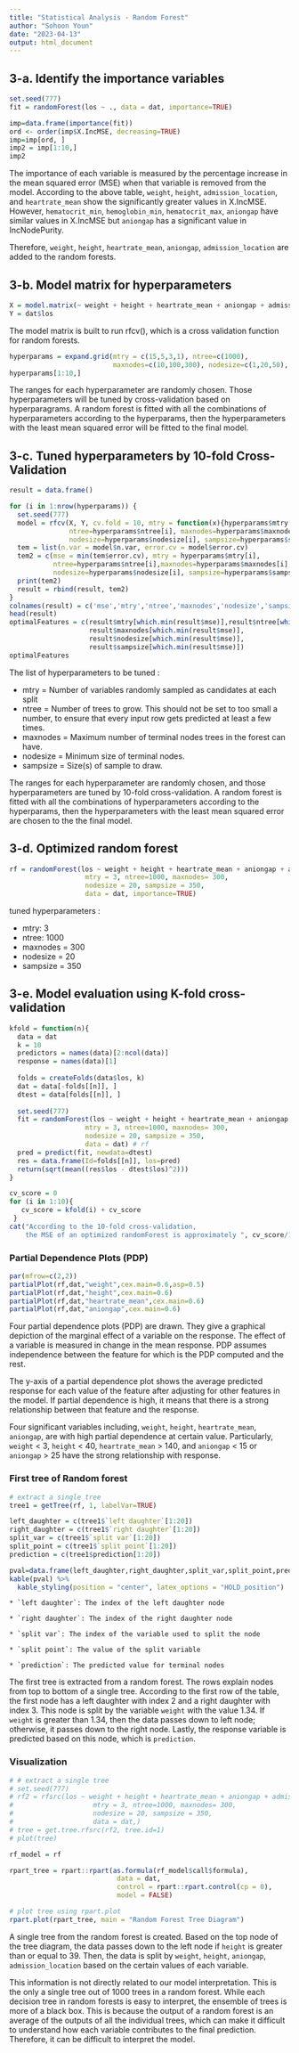 ```yaml
---
title: "Statistical Analysis - Random Forest"
author: "Sohoon Youn"
date: "2023-04-13"
output: html_document
---
```


## 3-a. Identify the importance variables
```r
set.seed(777)
fit = randomForest(los ~ ., data = dat, importance=TRUE)

imp=data.frame(importance(fit))
ord <- order(imp$X.IncMSE, decreasing=TRUE)
imp=imp[ord, ]
imp2 = imp[1:10,]
imp2
```
The importance of each variable is measured by the percentage increase in the mean squared error (MSE) when that variable is removed from the model. According to the above table, `weight`, `height`, `admission_location`, and `heartrate_mean` show the significantly greater values in X.IncMSE. However, `hematocrit_min`, `hemoglobin_min`, `hematocrit_max`, `aniongap` have similar values in X.IncMSE but `aniongap` has a significant value in IncNodePurity.

Therefore, `weight`, `height`, `heartrate_mean`, `aniongap`, `admission_location` are added to the random forests. 

## 3-b. Model matrix for hyperparameters 
```r
X = model.matrix(~ weight + height + heartrate_mean + aniongap + admission_location, data=dat)
Y = dat$los
```
The model matrix is built to run rfcv(), which is a cross validation function for random forests. 

```r
hyperparams = expand.grid(mtry = c(15,5,3,1), ntree=c(1000), 
                          maxnodes=c(10,100,300), nodesize=c(1,20,50), sampsize=c(250,300,350))
hyperparams[1:10,]
```

The ranges for each hyperparameter are randomly chosen. Those hyperparameters will be tuned by cross-validation based on hyperparagrams. A random forest is fitted with all the combinations of hyperparameters according to the hyperparams, then the hyperparameters with the least mean squared error will be fitted to the final model.

## 3-c. Tuned hyperparameters by 10-fold Cross-Validation
```r
result = data.frame()

for (i in 1:nrow(hyperparams)) {
  set.seed(777)
  model = rfcv(X, Y, cv.fold = 10, mtry = function(x){hyperparams$mtry[i]},
               ntree=hyperparams$ntree[i], maxnodes=hyperparams$maxnodes[i],
               nodesize=hyperparams$nodesize[i], sampsize=hyperparams$sampsize[i])
  tem = list(n.var = model$n.var, error.cv = model$error.cv)
  tem2 = c(mse = min(tem$error.cv), mtry = hyperparams$mtry[i],
           ntree=hyperparams$ntree[i],maxnodes=hyperparams$maxnodes[i],
           nodesize=hyperparams$nodesize[i], sampsize=hyperparams$sampsize[i])
  print(tem2)
  result = rbind(result, tem2)
}
colnames(result) = c('mse','mtry','ntree','maxnodes','nodesize','sampsize')
head(result)
optimalFeatures = c(result$mtry[which.min(result$mse)],result$ntree[which.min(result$mse)],
                    result$maxnodes[which.min(result$mse)],
                    result$nodesize[which.min(result$mse)],
                    result$sampsize[which.min(result$mse)])
optimalFeatures 
```

The list of hyperparameters to be tuned :

* mtry = Number of variables randomly sampled as candidates at each split
* ntree = Number of trees to grow. This should not be set to too small a number, to ensure that every input row gets predicted at least a few times.
* maxnodes = Maximum number of terminal nodes trees in the forest can have. 
* nodesize = Minimum size of terminal nodes.
* sampsize = Size(s) of sample to draw.

The ranges for each hyperparameter are randomly chosen, and those hyperparameters are tuned by 10-fold cross-validation. A random forest is fitted with all the combinations of hyperparameters according to the hyperparams, then the hyperparameters with the least mean squared error are chosen to the the final model.

## 3-d. Optimized random forest 
```r
rf = randomForest(los ~ weight + height + heartrate_mean + aniongap + admission_location, 
                   mtry = 3, ntree=1000, maxnodes= 300,
                   nodesize = 20, sampsize = 350,
                   data = dat, importance=TRUE)
```

tuned hyperparameters :

* mtry: 3
* ntree: 1000
* maxnodes = 300
* nodesize = 20
* sampsize = 350

## 3-e. Model evaluation using K-fold cross-validation
```r
kfold = function(n){
  data = dat
  k = 10
  predictors = names(data)[2:ncol(data)]
  response = names(data)[1]
  
  folds = createFolds(data$los, k)
  dat = data[-folds[[n]], ]
  dtest = data[folds[[n]], ]
  
  set.seed(777) 
  fit = randomForest(los ~ weight + height + heartrate_mean + aniongap + admission_location, 
                   mtry = 3, ntree=1000, maxnodes= 300,
                   nodesize = 20, sampsize = 350,
                   data = dat) # rf
  pred = predict(fit, newdata=dtest)
  res = data.frame(Id=folds[[n]], los=pred)
  return(sqrt(mean((res$los - dtest$los)^2)))
}

cv_score = 0
for (i in 1:10){
   cv_score = kfold(i) + cv_score
 }
cat("According to the 10-fold cross-validation, 
    the MSE of an optimized randomForest is approximately ", cv_score/10)
```


###  Partial Dependence Plots (PDP)

```r
par(mfrow=c(2,2))
partialPlot(rf,dat,"weight",cex.main=0.6,asp=0.5)
partialPlot(rf,dat,"height",cex.main=0.6)
partialPlot(rf,dat,"heartrate_mean",cex.main=0.6)
partialPlot(rf,dat,"aniongap",cex.main=0.6)
```

Four partial dependence plots (PDP) are drawn. They give a graphical depiction of the marginal effect of a variable on the response. The effect of a variable is measured in change in the mean response. PDP assumes independence between the feature for which is the PDP computed and the rest. 

The y-axis of a partial dependence plot shows the average predicted response for each value of the feature after adjusting for other features in the model. If partial dependence is high, it means that there is a strong relationship between that feature and the response.

Four significant variables including, `weight`, `height`, `heartrate_mean`, `aniongap`, are with high partial dependence at certain value. Particularly, `weight` < 3, `height` < 40, `heartrate_mean` > 140, and `aniongap` < 15 or `aniongap` > 25 have the strong relationship with response.

### First tree of Random forest

```r
# extract a single tree
tree1 = getTree(rf, 1, labelVar=TRUE)

left_daughter = c(tree1$`left daughter`[1:20])
right_daughter = c(tree1$`right daughter`[1:20])
split_var = c(tree1$`split var`[1:20])
split_point = c(tree1$`split point`[1:20])
prediction = c(tree1$prediction[1:20])

pval=data.frame(left_daughter,right_daughter,split_var,split_point,prediction)
kable(pval) %>% 
  kable_styling(position = "center", latex_options = "HOLD_position")
```

    * `left daughter`: The index of the left daughter node

    * `right daughter`: The index of the right daughter node

    * `split var`: The index of the variable used to split the node

    * `split point`: The value of the split variable

    * `prediction`: The predicted value for terminal nodes


The first tree is extracted from a random forest. The rows explain nodes from top to bottom of a single tree. According to the first row of the table, the first node has a left daughter with index 2 and a right daughter with index 3. This node is split by the variable `weight` with the value 1.34. If `weight` is greater than 1.34, then the data passes down to left node; otherwise, it passes down to the right node. Lastly, the response variable is predicted based on this node, which is `prediction`. 


### Visualization

```r

# # extract a single tree
# set.seed(777)
# rf2 = rfsrc(los ~ weight + height + heartrate_mean + aniongap + admission_location,
#                    mtry = 3, ntree=1000, maxnodes= 300,
#                    nodesize = 20, sampsize = 350,
#                    data = dat,)
# tree = get.tree.rfsrc(rf2, tree.id=1)
# plot(tree)

rf_model = rf

rpart_tree = rpart::rpart(as.formula(rf_model$call$formula), 
                           data = dat, 
                           control = rpart::rpart.control(cp = 0), 
                           model = FALSE)

# plot tree using rpart.plot
rpart.plot(rpart_tree, main = "Random Forest Tree Diagram")
```

A single tree from the random forest is created. Based on the top node of the tree diagram, the data passes down to the left node if `height` is greater than or equal to 39. Then, the data is split by `weight`, `height`, `aniongap`, `admission_location` based on the certain values of each variable.

This information is not directly related to our model interpretation. This is the only a single tree out of 1000 trees in a random forest. While each decision tree in random forests is easy to interpret, the ensemble of trees is more of a black box. This is because the output of a random forest is an average of the outputs of all the individual trees, which can make it difficult to understand how each variable contributes to the final prediction. Therefore, it can be difficult to interpret the model.
